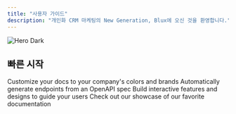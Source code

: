 ```yaml
---
title: "사용자 가이드"
description: "개인화 CRM 마케팅의 New Generation, Blux에 오신 것을 환영합니다."
---
```


<img
  className="hidden dark:block"
  src="/images/hero-dark.png"
  alt="Hero Dark"
/>

## 빠른 시작

<CardGroup cols={2}>
  <Card title="캠페인 만들기" icon="palette" href="https://mintlify.com/docs/settings/global">
    Customize your docs to your company's colors and brands
  </Card>
  <Card title="데이터 연동하기" icon="code" href="https://mintlify.com/docs/api-playground/openapi">
    Automatically generate endpoints from an OpenAPI spec
  </Card>
  <Card title="오디언스 만들기" icon="screwdriver-wrench" href="https://mintlify.com/docs/content/components/accordions">
    Build interactive features and designs to guide your users
  </Card>
  <Card title="분석하기" icon="stars" href="https://mintlify.com/customers">
    Check out our showcase of our favorite documentation
  </Card>
</CardGroup>